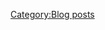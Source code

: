 {{ResourceReport-FullMan
|before_fuel = 13354
|before_ammo = 10766
|before_steel = 20116
|before_bauxite = 5533
|after_fuel = 6571
|after_ammo = 1642
|after_steel = 13587
|after_bauxite = 3617
|used_fuel = 6783
|used_ammo = 9134
|used_steel = 6529
|used_bauxite = 1916
|used_bucket = 
|note = 
}}
[[Category:Blog posts]]